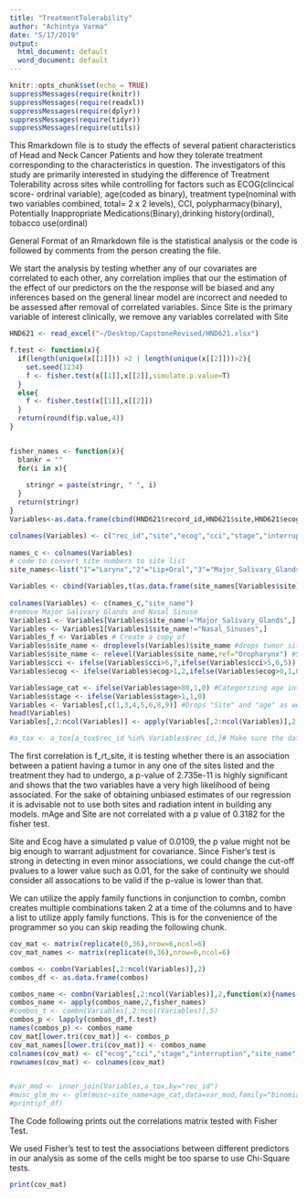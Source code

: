 ```yaml
---
title: "TreatmentTolerability"
author: "Achintya Varma"
date: "5/17/2019"
output: 
  html_document: default
  word_document: default
---
```


```r
knitr::opts_chunk$set(echo = TRUE)
suppressMessages(require(knitr))
suppressMessages(require(readxl))
suppressMessages(require(dplyr))
suppressMessages(require(tidyr))
suppressMessages(require(utils))

```

This Rmarkdown file is to study the effects of several patient characteristics of Head and Neck Cancer Patients and how they tolerate treatment corresponding to the characteristics in question. The investigators of this study are primarily interested in studying the difference of Treatment Tolerability across sites while controlling for factors such as ECOG(clincical score- ordrinal variable), age(coded as binary), treatment type(nominal with two variables combined, total= 2 x 2 levels), CCI, polypharmacy(binary), Potentially Inappropriate Medications(Binary),drinking history(ordinal), tobacco use(ordinal)

General Format of an Rmarkdown file is the statistical analysis or the code is followed by comments from the person creating the file. 

We start the analysis by testing whether any of our covariates are correlated to each other, any correlation implies that our the estimation of the effect of our predictors on the the response will be biased and any inferences based on the general linear model are incorrect and needed to be assessed after removal of correlated variables. Since Site is the primary variable of interest clinically, we remove any variables correlated with Site

```r
HND621 <- read_excel("~/Desktop/CapstoneRevised/HND621.xlsx")

f.test <- function(x){
  if(length(unique(x[[1]])) >2 | length(unique(x[[2]]))>2){
    set.seed(1234)
    f <- fisher.test(x[[1]],x[[2]],simulate.p.value=T)
  }
  else{
    f <- fisher.test(x[[1]],x[[2]])
  }
  return(round(f$p.value,4))
} 


fisher_names <- function(x){
  blankr = ""
  for(i in x){
  
    stringr = paste(stringr, " ", i)
  }
  return(stringr)
}
Variables<-as.data.frame(cbind(HND621$record_id,HND621$site,HND621$ecog,HND621$cci_excel,HND621$stagefinal8,HND621$interruption,HND621$age_at_rt_start))

colnames(Variables) <- c("rec_id","site","ecog","cci","stage","interruption","age")
 
names_c <- colnames(Variables)
# code to convert site numbers to site list
site_names<-list("1"="Larynx","2"="Lip+Oral","3"="Major_Salivary_Glands","4"="Nasopharynx","5"="Oropharynx","6"="Hypopharynx","7"="Nasal_Sinuses")

Variables <- cbind(Variables,t(as.data.frame(site_names[Variables$site]))) #uses the list above to convert the "numeric" values of the tumor sites to character type
                 
colnames(Variables) <- c(names_c,"site_name")
#remove Major Salivary Glands and Nasal Sinuse
Variables1 <- Variables[Variables$site_name!="Major_Salivary_Glands",]
Variables <- Variables1[Variables1$site_name!="Nasal_Sinuses",]
Variables_f <- Variables # Create a copy of 
Variables$site_name <- droplevels(Variables)$site_name #drops tumor sites we are not interested in analyzing
Variables$site_name <- relevel(Variables$site_name,ref="Oropharynx") #Sets the reference to the biggest site in our dataset
Variables$cci <- ifelse(Variables$cci>6,7,ifelse(Variables$cci>5,6,5)) #Cci greater than 7 is counted as one category
Variables$ecog <- ifelse(Variables$ecog>1,2,ifelse(Variables$ecog>0,1,0))#Ecog higher than 2 is counted as a single score

Variables$age_cat <- ifelse(Variables$age>80,1,0) #Categorizing age into 80+ vs 70-80
Variables$stage <- ifelse(Variables$stage>1,1,0)
Variables <- Variables[,c(1,3,4,5,6,8,9)] #Drops "Site" and "age" as we are interested in categorizing age and the character values of site
head(Variables)
Variables[,2:ncol(Variables)] <- apply(Variables[,2:ncol(Variables)],2,as.character) #convert all the predictors to characters as it is helpful to have characters to conduct logistic regressions

#a_tox <- a_tox[a_tox$rec_id %in% Variables$rec_id,]# Make sure the data frame with all our response variables has the same rows as our dataframes with all the predictors, a_tox was defined in a different .r file from the same project and is in the workspace
```
The first correlation is f_rt_site, it is testing whether there is an association between a patient having a tumor in any one of the sites listed and the treatment they had to undergo, a p-value of 2.735e-11 is highly significant and shows that the two variables have a very high likelihood of being associated. For the sake of obtaining unbiased estimates of our regression it is advisable not to use both sites and radiation intent in building any models.
mAge and Site are not correlated with a p value of 0.3182 for the fisher test. 

Site and Ecog have a simulated p value of 0.0109, the p value might not be big enough to warrant adjustment for covariance. Since Fisher's test is strong in detecting in even minor associations, we could change the cut-off pvalues to a lower value such as 0.01, for the sake of continuity we should consider all assocations to be valid if the p-value is lower than that. 

We can utilize the apply family functions in conjunction to combn, combn creates multiple combinations taken 2 at a time of the columns and to have a list to utilize apply family functions. 
This is for the convenience of the programmer so you can skip reading the following chunk.
```r


cov_mat <- matrix(replicate(0,36),nrow=6,ncol=6)
cov_mat_names <- matrix(replicate(0,36),nrow=6,ncol=6)

combos <- combn(Variables[,2:ncol(Variables)],2)
combos_df <- as.data.frame(combos)

combos_name <- combn(Variables[,2:ncol(Variables)],2,function(x){names(x)})
combos_name <- apply(combos_name,2,fisher_names)
#combos_t <- combn(Variables[,2:ncol(Variables)],5)
combos_p <- lapply(combos_df,f.test)
names(combos_p) <- combos_name
cov_mat[lower.tri(cov_mat)] <- combos_p
cov_mat_names[lower.tri(cov_mat)] <- combos_name
colnames(cov_mat) <- c("ecog","cci","stage","interruption","site_name","age_cat")
rownames(cov_mat) <- colnames(cov_mat)


#var_mod <- inner_join(Variables,a_tox,by="rec_id")
#musc_glm_mv <- glm(musc~site_name+age_cat,data=var_mod,family="binomial")
#print(pf_df)

```
The Code following prints out the correlations matrix tested with Fisher Test. 

We used Fisher's test to test the associations between different predictors in our analysis as some of the cells might be too sparse to use Chi-Square tests. 

```r
print(cov_mat)
```

